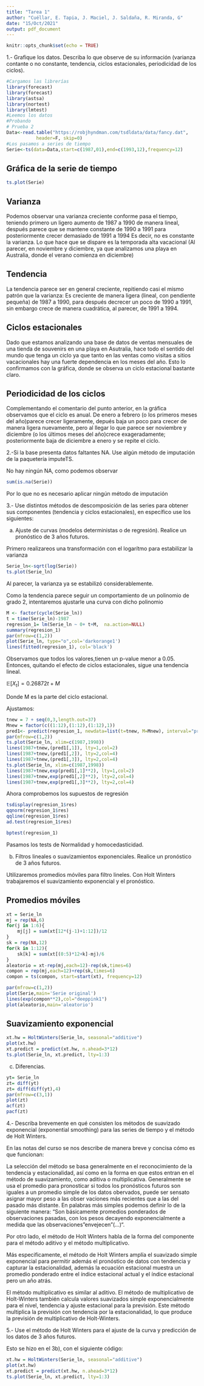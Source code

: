 ```yaml
---
title: "Tarea 1"
author: "Cuéllar, E. Tapia, J. Maciel, J. Saldaña, R. Miranda, G"
date: "15/Oct/2021"
output: pdf_document
---
```


```r
knitr::opts_chunk$set(echo = TRUE)
```
1.- Grafique los datos. Describa lo que observe de su información (varianza contante o no
constante, tendencia, ciclos estacionales, periodicidad de los ciclos).

```r
#Cargamos las librerías
library(forecast)
library(forecast)
library(astsa)
library(nortest)
library(lmtest)
#Leemos los datos
#Probando
# Prueba 2
Data<-read.table("https://robjhyndman.com/tsdldata/data/fancy.dat", 
           header=F, skip=0)
#Los pasamos a series de tiempo
Serie<-ts(data=Data,start=c(1987,01),end=c(1993,12),frequency=12)
```

## Gráfica de la serie de tiempo

```r
ts.plot(Serie)
```

## Varianza

Podemos observar una varianza creciente conforme pasa el tiempo, teniendo primero
un ligero aumento de 1987 a 1990 de manera lineal, después parece que se mantene constante de 1990 a 1991 
para posteriormente crecer demasiado de 1991 a 1994 Es decir, no es constante la varianza.
Lo que hace que se dispare es la temporada alta vacacional (Al parecer, en noviembre
y diciembre, ya que analizamos una playa en Australia, donde el verano comienza en diciembre)

## Tendencia

La tendencia parece ser en general creciente, repitiendo casi el mismo patrón que 
la varianza: Es creciente de manera ligera (lineal, con pendiente pequeña) de 1987
a 1990, para después decrecer un poco de 1990 a 1991, sin embargo crece de manera 
cuadrática, al parecer, de 1991 a 1994.


## Ciclos estacionales

Dado que estamos analizando una base de datos de ventas mensuales de una tienda de souvenirs 
en una playa en Asutralia, hace todo el sentido del mundo que tenga un ciclo ya que
tanto en las ventas como visitas a sitios vacacionales hay una fuerte dependencia 
en los meses del año. Esto lo confirmamos con la gráfica, donde se observa un
ciclo estacional bastante claro.

## Periodicidad de los ciclos

Complementando el comentario del punto anterior, en la gráfica observamos que
el ciclo es anual. De enero a febrero (o los primeros meses del año)parece crecer ligeramente, 
depués baja un poco para crecer de manera ligera nuevamente, pero al llegar lo que parece ser 
noviembre y diciembre (o los últimos meses del año)crece exageradamente; posteriormente 
baja de diciembre a enero y se repite el ciclo.

2.-Si la base presenta datos faltantes NA. Use algún método de imputación de la paquetería
imputeTS.

No hay ningún NA, como podemos observar

```r
sum(is.na(Serie))
```
Por lo que no es necesario aplicar ningún método de imputación

3.- Use distintos métodos de descomposición de las series para obtener sus componentes
(tendencia y ciclos estacionales), en específico use los siguientes:

(a) Ajuste de curvas (modelos deterministas o de regresión).
Realice un pronóstico de 3 años futuros.

Primero realizareos una transformación con el logarítmo para estabilizar la varianza

```r
Serie_ln<-sqrt(log(Serie))
ts.plot(Serie_ln)
```

Al parecer, la varianza ya se estabilizó considerablemente. 

Como la tendencia parece seguir un comportamiento de un polinomio de grado 2,
intentaremos ajustarle una curva con dicho polinomio

```r
M <- factor(cycle(Serie_ln))
t = time(Serie_ln)-1987 
regresion_1= lm(Serie_ln ~ 0+ t+M,  na.action=NULL)
summary(regresion_1)
par(mfrow=c(1,2))
plot(Serie_ln, type="o",col='darkorange1')
lines(fitted(regresion_1), col='black')
```

Observamos que todos los valores,tienen un p-value menor
a $0.05$. Entonces, quitando el efecto de ciclos estacionales, sigue una tendencia
lineal.

$\mathbb{E}[X_t]= 0.26872t+M$

Donde M es la parte del ciclo estacional.

Ajustamos:


```r
tnew = 7 + seq(0,3,length.out=37)
Mnew = factor(c((1:12),(1:12),(1:12),1))
pred1<- predict(regresion_1, newdata=list(t=tnew, M=Mnew), interval="prediction")
par(mfrow=c(1,2))
ts.plot(Serie_ln, xlim=c(1987,1998))
lines(1987+tnew,(pred1[,1]), lty=1,col=2)
lines(1987+tnew,(pred1[,2]), lty=2,col=4)
lines(1987+tnew,(pred1[,3]), lty=2,col=4)
ts.plot(Serie_ln, xlim=c(1987,1998))
lines(1987+tnew,exp(pred1[,1]**2), lty=1,col=2)
lines(1987+tnew,exp(pred1[,2]**2), lty=2,col=4)
lines(1987+tnew,exp(pred1[,3]**2), lty=2,col=4)
```

Ahora comprobemos los supuestos de regresión

```r
tsdisplay(regresion_1$res)
qqnorm(regresion_1$res)
qqline(regresion_1$res)
ad.test(regresion_1$res)

bptest(regresion_1)
```

Pasamos los tests de Normalidad y homocedasticidad.

(b) Filtros lineales o suavizamientos exponenciales.
Realice un pronóstico de 3 años futuros.

Utilizaremos promedios móviles para filtro lineles. Con Holt Winters trabajaremos el 
suavizamiento exponencial y el pronóstico.

## Promedios móviles

```r
xt = Serie_ln
mj = rep(NA,6)
for(j in 1:6){
	mj[j] = sum(xt[12*(j-1)+1:12])/12
}
sk = rep(NA,12)
for(k in 1:12){
	sk[k] = sum(xt[(0:5)*12+k]-mj)/6
}
aleatorio = xt-rep(mj,each=12)-rep(sk,times=6)
compon = rep(mj,each=12)+rep(sk,times=6)
compon = ts(compon, start=start(xt), frequency=12)

par(mfrow=c(1,2))
plot(Serie,main='Serie original')
lines(exp(compon**2),col="deeppink1")
plot(aleatorio,main='aleatorio')

```

## Suavizamiento exponencial 
```r
xt.hw = HoltWinters(Serie_ln, seasonal="additive")
plot(xt.hw)
xt.predict = predict(xt.hw, n.ahead=3*12)
ts.plot(Serie_ln, xt.predict, lty=1:3)
```

(c) Diferencias.

```r
yt= Serie_ln
zt= diff(yt)
zt= diff(diff(yt),4)
par(mfrow=c(3,1))
plot(zt)
acf(zt)
pacf(zt)
```

4.- Describa brevemente en qué consisten los métodos de suavizado exponencial (exponential
smoothing) para las series de tiempo y el método de Holt Winters.

En las notas del curso se nos describe de manera breve y concisa cómo es que funcionan:

La selección del método se basa generalmente en el reconocimiento de la tendencia y estacionalidad, 
así como en la forma en que estos entran en el método de suavizamiento, como aditiva o 
multiplicativa.
Generalmente se usa el promedio para pronosticar si todos los pronósticos futuros son iguales
a un promedio simple de los datos obervados, puede ser sensato asignar mayor peso a las obser
vaciones más recientes que a las del pasado más distante. En palabras más simples podemos definir
lo de la siguiente manera: 
"Son básicamente promedios ponderados de observaciones pasadas, con los pesos 
decayendo exponencialmente a medida que las observaciones "envejecen"(...)". 

Por otro lado, el método de Holt Winters habla de la forma del componente para el método aditivo y
el método multiplicativo.

Más especificamente, el método de Holt Winters amplía el suavizado simple exponencial
para permitir además el pronóstico de datos con tendencia y capturar la estacionalidad, además
la ecuación estacional muestra un promedio ponderado entre el índice estacional actual y el índice 
estacional pero un año atrás. 

El método multiplicativo es similar al aditivo. El método de multiplicativo de Holt-Winters también 
calcula valores suavizados simple exponencialmente para el nivel, tendencia y ajuste estacional para 
la previsión. Este método multiplica la previsión con tendencia por la estacionalidad, lo que produce
la previsión de multiplicativo de Holt-Winters.

5.- Use el método de Holt Winters para el ajuste de la curva y predicción de los datos de 3
años futuros.

Esto se hizo en el 3b), con el siguiente código:

```r
xt.hw = HoltWinters(Serie_ln, seasonal="additive")
plot(xt.hw)
xt.predict = predict(xt.hw, n.ahead=3*12)
ts.plot(Serie_ln, xt.predict, lty=1:3)
```